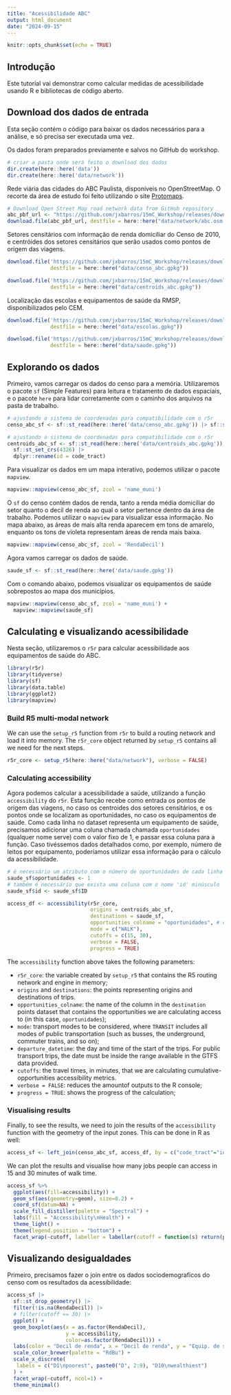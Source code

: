```yaml
---
title: "Acessibilidade ABC"
output: html_document
date: "2024-09-15"
---
```


```r
knitr::opts_chunk$set(echo = TRUE)
```

## Introdução

Este tutorial vai demonstrar como calcular medidas de acessibilidade usando R e 
bibliotecas de código aberto.

## Download dos dados de entrada

Esta seção contém o código para baixar os dados necessários para a análise, e 
só precisa ser executada uma vez.

Os dados foram preparados previamente e salvos no GitHub do workshop.

```r
# criar a pasta onde será feito o download dos dados
dir.create(here::here('data'))
dir.create(here::here('data/network'))
```

Rede viária das cidades do ABC Paulista, disponíveis no OpenStreetMap. O 
recorte da área de estudo foi feito utilizando o site [Protomaps](https://app.protomaps.com/).

```r
# Download Open Street Map road network data from GitHub repository
abc_pbf_url <- "https://github.com/jxbarros/15mC_Workshop/releases/download/v1/abc.osm.pbf"
download.file(abc_pbf_url, destfile = here::here("data/network/abc.osm.pbf"))
```

Setores censitários com informação de renda domiciliar do Censo de 2010, e 
centróides dos setores censitários que serão usados como pontos de origem das 
viagens.

```r
download.file('https://github.com/jxbarros/15mC_Workshop/releases/download/v1/censo_abc.gpkg', 
              destfile = here::here("data/censo_abc.gpkg"))

download.file('https://github.com/jxbarros/15mC_Workshop/releases/download/v1/centroids_abc.gpkg', 
              destfile = here::here("data/centroids_abc.gpkg"))
```

Localização das escolas e equipamentos de saúde da RMSP, disponibilizados pelo CEM.

```r
download.file('https://github.com/jxbarros/15mC_Workshop/releases/download/v1/escolas.gpkg', 
              destfile = here::here("data/escolas.gpkg"))

download.file('https://github.com/jxbarros/15mC_Workshop/releases/download/v1/saude.gpkg', 
              destfile = here::here("data/saude.gpkg"))
```


## Explorando os dados

Primeiro, vamos carregar os dados do censo para a memória. Utilizaremos o pacote `sf` 
(Simple Features) para leitura e tratamento de dados espaciais, e o pacote `here`
para lidar corretamente com o caminho dos arquivos na pasta de trabalho.

```r
# ajustando o sistema de coordenadas para compatibilidade com o r5r
censo_abc_sf <- sf::st_read(here::here('data/censo_abc.gpkg')) |> sf::st_set_crs(4326)

# ajustando o sistema de coordenadas para compatibilidade com o r5r
centroids_abc_sf <- sf::st_read(here::here('data/centroids_abc.gpkg')) |> 
  sf::st_set_crs(4326) |> 
  dplyr::rename(id = code_tract)
```
Para visualizar os dados em um mapa interativo, podemos utilizar o pacote `mapview`.

```r
mapview::mapview(censo_abc_sf, zcol = 'name_muni')
```

O `sf` do censo contém dados de renda, tanto a renda média domiciliar do setor
quanto o decil de renda ao qual o setor pertence dentro da área de trabalho. Podemos
utilizar o `mapview` para visualizar essa informação. No mapa abaixo, as áreas de
mais alta renda aparecem em tons de amarelo, enquanto os tons de violeta representam
áreas de renda mais baixa.

```r
mapview::mapview(censo_abc_sf, zcol = 'RendaDecil')
```

Agora vamos carregar os dados de saúde.

```r
saude_sf <- sf::st_read(here::here('data/saude.gpkg'))
```
Com o comando abaixo, podemos visualizar os equipamentos de saúde sobrepostos
ao mapa dos municípios.

```r
mapview::mapview(censo_abc_sf, zcol = 'name_muni') +
  mapview::mapview(saude_sf)

```


## Calculating e visualizando acessibilidade

Nesta seção, utilizaremos o `r5r` para calcular acessibilidade aos equipamentos 
de saúde do ABC.


```r
library(r5r)
library(tidyverse)
library(sf)
library(data.table)
library(ggplot2)
library(mapview)
```

### Build R5 multi-modal network

We can use the `setup_r5` function from `r5r` to build a routing network
and load it into memory. The `r5r_core` object returned by `setup_r5` contains 
all we need for the next steps.

```r
r5r_core <- setup_r5(here::here("data/network"), verbose = FALSE)
```


### Calculating accessibility

Agora podemos calcular a acessibilidade a saúde, utilizando a função `accessibility`
do `r5r`. Esta função recebe como entrada os pontos de origem das viagens, no caso
os centroides dos setores censitários, e os pontos onde se localizam as oportunidades,
no caso os equipamentos de saúde. Como cada linha no dataset representa um
equipamento de saúde, precisamos adicionar uma coluna chamada chamada `oportunidades` 
(qualquer nome serve) com o valor fixo de 1, e passar essa coluna para a função.
Caso tivéssemos dados detalhados como, por exemplo, número de leitos por equipamento,
poderíamos utilizar essa informação para o cálculo da acessibilidade.

```r
# é necessário um atributo com o número de oportunidades de cada linha
saude_sf$oportunidades <- 1
# também é necessário que exista uma coluna com o nome 'id' minúsculo
saude_sf$id <- saude_sf$ID
```

```r
access_df <- accessibility(r5r_core,
                           origins = centroids_abc_sf,
                           destinations = saude_sf,
                           opportunities_colname = "oportunidades", # coluna criada acima
                           mode = c("WALK"),
                           cutoffs = c(15, 30),
                           verbose = FALSE,
                           progress = TRUE)
```

The `accessibility` function above takes the following parameters:

-  `r5r_core`: the variable created by `setup_r5` that contains the R5 routing
   network and engine in memory;
-  `origins` and `destinations`: the points representing origins and destinations 
   of trips. 
-  `opportunities_colname`: the name of the column in the `destination` points
   dataset that contains the opportunities we are calculating access to (in this
   case, `oportunidades`);
-  `mode`: transport modes to be considered, where `TRANSIT` includes all modes
   of public transportation (such as busses, the underground, commuter trains,
   and so on);
-  `departure_datetime`: the day and time of the start of the trips. For public
   transport trips, the date must be inside the range available in the GTFS
   data provided. 
-  `cutoffs`: the travel times, in minutes, that we are calculating cumulative-
   opportunities accessibility metrics.
-  `verbose = FALSE`: reduces the amountof outputs to the R console;
-  `progress = TRUE`: shows the progress of the calculation;
   
### Visualising results

Finally, to see the results, we need to join the results of the `accessibility` 
function with the geometry of the input zones. This can be done in R as well:

```r
access_sf <- left_join(censo_abc_sf, access_df, by = c("code_tract"="id"))
```

We can plot the results and visualise how many jobs people can access in 15 and
30 minutes of walk time.

```r
access_sf %>%
  ggplot(aes(fill=accessibility)) +
  geom_sf(aes(geometry=geom), size=0.2) +
  coord_sf(datum=NA) +
  scale_fill_distiller(palette = "Spectral") +
  labs(fill = "Accessibility\nHealth") +
  theme_light() +
  theme(legend.position = "bottom") +
  facet_wrap(~cutoff, labeller = labeller(cutoff = function(s) return(paste(s, "minutes"))))
```

## Visualizando desigualdades

Primeiro, precisamos fazer o join entre os dados sociodemograficos do censo com
os resultados da acessibilidade:


```r
access_sf |> 
  sf::st_drop_geometry() |> 
  filter(!is.na(RendaDecil)) |> 
  # filter(cutoff == 30) |> 
  ggplot() +
  geom_boxplot(aes(x = as.factor(RendaDecil), 
                   y = accessibility,
                   color=as.factor(RendaDecil))) +
  labs(color = "Decil de renda", x = "Decil de renda", y = "Equip. de saúde acessíveis") +
  scale_color_brewer(palette = "RdBu") +
  scale_x_discrete(
   labels = c("D1\npoorest", paste0("D", 2:9), "D10\nwealthiest")
  ) +
  facet_wrap(~cutoff, ncol=1) +
  theme_minimal()

```




